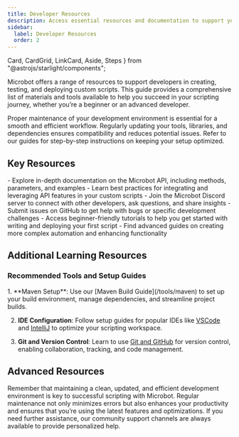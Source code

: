 ```yaml
---
title: Developer Resources
description: Access essential resources and documentation to support your Microbot development, from API guides to community support channels and advanced learning materials.
sidebar:
  label: Developer Resources
  order: 2
---
```


  Card,
  CardGrid,
  LinkCard,
  Aside,
  Steps
} from "@astrojs/starlight/components";


Microbot offers a range of resources to support developers in creating, testing, and deploying custom scripts.
This guide provides a comprehensive list of materials and tools available to help you succeed in your scripting journey, whether you’re a beginner or an advanced developer.

<Card title="Maintaining Your Microbot Setup" icon="approve-check-circle">
  Proper maintenance of your development environment is essential for a smooth and efficient workflow. Regularly updating your tools, libraries, and dependencies ensures compatibility and reduces potential issues. Refer to our guides for step-by-step instructions on keeping your setup optimized.
</Card>


## Key Resources

<CardGrid>

  <Card title="Microbot API Documentation">
    - Explore in-depth documentation on the Microbot API, including methods, parameters, and examples
    - Learn best practices for integrating and leveraging API features in your custom scripts
  </Card>

  <Card title="Community Support Channels">
    - Join the Microbot Discord server to connect with other developers, ask questions, and share insights
    - Submit issues on GitHub to get help with bugs or specific development challenges
  </Card>

  <Card title="Scripting Tutorials">
    - Access beginner-friendly tutorials to help you get started with writing and deploying your first script
    - Find advanced guides on creating more complex automation and enhancing functionality
  </Card>

</CardGrid>

## Additional Learning Resources
### Recommended Tools and Setup Guides

<Steps>
1. **Maven Setup**: Use our [Maven Build Guide](/tools/maven) to set up your build environment, manage dependencies, and streamline project builds.

2. **IDE Configuration**: Follow setup guides for popular IDEs like [VSCode](/tools/vscode) and [IntelliJ](/tools/intellij) to optimize your scripting workspace.

3. **Git and Version Control**: Learn to use [Git and GitHub](/tools/git) for version control, enabling collaboration, tracking, and code management.
</Steps>

## Advanced Resources

<CardGrid>
  <LinkCard
    title="Plugin Development Resources"
    description="Access resources and examples for building custom plugins, extending the Microbot client’s functionality."
    href="#"
  />
  <LinkCard
    title="Testing and Debugging Techniques"
    description="Discover techniques for testing and debugging your scripts to ensure smooth, error-free execution."
    href="#"
  />
  <LinkCard
    title="Performance Optimization"
    description="Explore methods for optimizing your scripts and plugins for better efficiency and performance."
    href="#"
  />
</CardGrid>

<Aside>
Remember that maintaining a clean, updated, and efficient development environment is key to successful scripting with Microbot. Regular maintenance not only minimizes errors but also enhances your productivity and ensures that you’re using the latest features and optimizations. If you need further assistance, our community support channels are always available to provide personalized help.
</Aside>